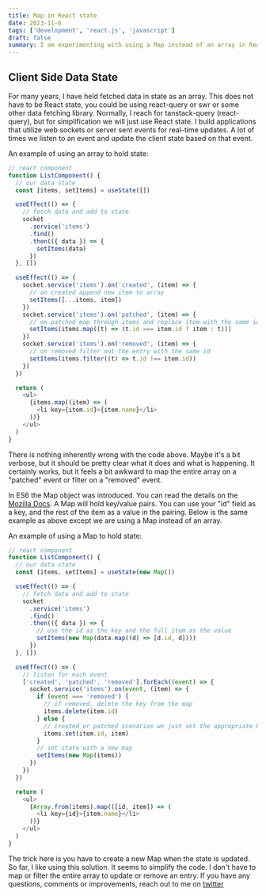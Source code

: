 ```yaml
---
title: Map in React state
date: 2023-11-6
tags: ['development', 'react.js', 'javascript']
draft: false
summary: I am experimenting with using a Map instead of an array in React applications
---
```


## Client Side Data State

For many years, I have held fetched data in state as an array. This does not have to be React state, you
could be using react-query or swr or some other data fetching library. Normally, I reach for tanstack-query
(react-query), but for simplification we will just use React state. I build applications that utilize web sockets or
server sent events for real-time updates. A lot of times we listen to an event and update the client state based
on that event.

An example of using an array to hold state:

```javascript
// react component
function ListComponent() {
  // our data state
  const [items, setItems] = useState([])

  useEffect(() => {
    // fetch data and add to state
    socket
      .service('items')
      .find()
      .then(({ data }) => {
        setItems(data)
      })
  }, [])

  useEffect(() => {
    socket.service('items').on('created', (item) => {
      // on created append new item to array
      setItems([...items, item])
    })
    socket.service('items').on('patched', (item) => {
      // on patched map through items and replace item with the same id
      setItems(items.map((t) => (t.id === item.id ? item : t)))
    })
    socket.service('items').on('removed', (item) => {
      // on removed filter out the entry with the same id
      setItems(items.filter((t) => t.id !== item.id))
    })
  })

  return (
    <ul>
      {items.map((item) => (
        <li key={item.id}>{item.name}</li>
      ))}
    </ul>
  )
}
```

There is nothing inherently wrong with the code above. Maybe it's a bit verbose, but it should be pretty clear what it
does and what is happening. It certainly works, but it feels a bit awkward to map the entire array on a "patched"
event or filter on a "removed" event.

In ES6 the Map object was introduced. You can read the details on the
[Mozilla Docs](https://developer.mozilla.org/en-US/docs/Web/JavaScript/Reference/Global_Objects/Map). A Map will
hold key/value pairs. You can use your "id" field as a key, and the rest of the item as a value in the pairing.
Below is the same example as above except we are using a Map instead of an array.

An example of using a Map to hold state:

```javascript
// react component
function ListComponent() {
  // our data state
  const [items, setItems] = useState(new Map())

  useEffect(() => {
    // fetch data and add to state
    socket
      .service('items')
      .find()
      .then(({ data }) => {
        // use the id as the key and the full item as the value
        setItems(new Map(data.map((d) => [d.id, d])))
      })
  }, [])

  useEffect(() => {
    // listen for each event
    ['created', 'patched', 'removed'].forEach((event) => {
      socket.service('items').on(event, (item) => {
        if (event === 'removed') {
          // if removed, delete the key from the map
          items.delete(item.id)
        } else {
          // created or patched scenarios we just set the appropriate key
          items.set(item.id, item)
        }
        // set state with a new map
        setItems(new Map(items))
      })
    })
  })

  return (
    <ul>
      {Array.from(items).map(([id, item]) => (
        <li key={id}>{item.name}</li>
      ))}
    </ul>
  )
}
```

The trick here is you have to create a new Map when the state is updated. So far, I like using this solution. It
seems to simplify the code. I don't have to map or filter the entire array to update or remove an entry. If you have
any questions, comments or improvements, reach out to me on
[twitter](https://twitter.com/_bskimball)
